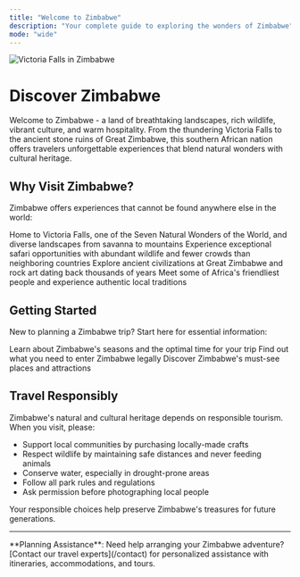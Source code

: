 ```yaml
---
title: "Welcome to Zimbabwe"
description: "Your complete guide to exploring the wonders of Zimbabwe"
mode: "wide"
---
```


<img alt="Victoria Falls in Zimbabwe" src="/images/christine-donaldson-wKj_njkgWAg-unsplash.jpg" />

# Discover Zimbabwe

Welcome to Zimbabwe - a land of breathtaking landscapes, rich wildlife, vibrant culture, and warm hospitality. From the thundering Victoria Falls to the ancient stone ruins of Great Zimbabwe, this southern African nation offers travelers unforgettable experiences that blend natural wonders with cultural heritage.

## Why Visit Zimbabwe?

Zimbabwe offers experiences that cannot be found anywhere else in the world:

<CardGroup cols={2}>
  <Card title="Natural Wonders" icon="mountain-sun" href="/destinations/victoria-falls">
    Home to Victoria Falls, one of the Seven Natural Wonders of the World, and diverse landscapes from savanna to mountains
  </Card>

  <Card title="Wildlife Safaris" icon="paw" href="/destinations/hwange-national-park">
    Experience exceptional safari opportunities with abundant wildlife and fewer crowds than neighboring countries
  </Card>

  <Card title="Rich History" icon="monument" href="/destinations/great-zimbabwe">
    Explore ancient civilizations at Great Zimbabwe and rock art dating back thousands of years
  </Card>

  <Card title="Warm Hospitality" icon="people" href="/culture/people-and-tribes">
    Meet some of Africa's friendliest people and experience authentic local traditions
  </Card>
</CardGroup>

## Getting Started

New to planning a Zimbabwe trip? Start here for essential information:

<CardGroup cols={3}>
  <Card title="Best Time to Visit" icon="calendar" href="/when-to-visit">
    Learn about Zimbabwe's seasons and the optimal time for your trip
  </Card>

  <Card title="Visa Requirements" icon="passport" href="/essentials/visas-and-entry">
    Find out what you need to enter Zimbabwe legally
  </Card>

  <Card title="Top Destinations" icon="map" href="/destinations/victoria-falls">
    Discover Zimbabwe's must-see places and attractions
  </Card>
</CardGroup>

## Travel Responsibly

Zimbabwe's natural and cultural heritage depends on responsible tourism. When you visit, please:

- Support local communities by purchasing locally-made crafts
- Respect wildlife by maintaining safe distances and never feeding animals
- Conserve water, especially in drought-prone areas
- Follow all park rules and regulations
- Ask permission before photographing local people

Your responsible choices help preserve Zimbabwe's treasures for future generations.

---

<Tip>
**Planning Assistance**: Need help arranging your Zimbabwe adventure? [Contact our travel experts](/contact) for personalized assistance with itineraries, accommodations, and tours.
</Tip>